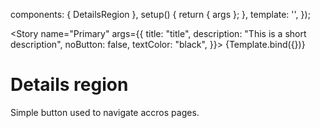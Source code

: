 
<Meta title="Scene/DetailsRegion" component="{DetailsRegion}" />

  components: { DetailsRegion },
  setup() {
    return { args };
  },
  template: '<DetailsRegion v-bind="args"/>',
});

<Story
  name="Primary"
  args={{
    title: "title",
    description: "This is a short description",
    noButton: false,
    textColor: "black",
  }}>
  {Template.bind({})}
</Story>

# Details region

Simple button used to navigate accros pages.
